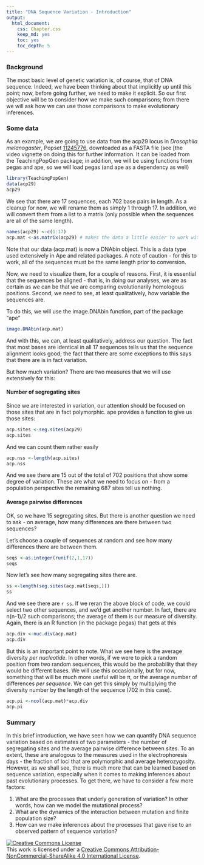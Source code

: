 ```yaml
---
title: "DNA Sequence Variation - Introduction"
output:
  html_document:
    css: Chapter.css
    keep_md: yes
    toc: yes
    toc_depth: 5
---
```



### Background

The most basic level of genetic variation is, of course, that of DNA sequence.  Indeed, we have been thinking about that implicitly up until this point; now, before going further, we need to make it explicit.  So our first objective will be to consider how we make such comparisons; from there we will ask how we can use those comparisons to make evolutionary inferences.

### Some data

As an example, we are going to use data from the acp29 locus in *Drosophila melanogaster*,  Popset [11245776](http://www.ncbi.nlm.nih.gov/popset/11245776), downloaded as a FASTA file (see [the video vignette on doing this for further information.  It can be loaded from the TeachingPopGen package; in addition, we will be using functions from pegas and ape, so we will load pegas (and ape as a dependency as well)

```r
library(TeachingPopGen)
data(acp29)
acp29
```


We see that there are 17 sequences, each 702 base pairs in length.  As a cleanup for now, we will rename them as simply 1 through 17.  In addition, we will convert them from a list to a matrix (only possible when the sequences are all of the same length).
```r
names(acp29) <-c(1:17)
acp.mat <-as.matrix(acp29) # makes the data a little easier to work with
```
Note that our data (acp.mat) is now a DNAbin object.  This is a data type used extensively in Ape and related packages.  A note of caution - for this to work, all of the sequences must be the same length prior to conversion.

Now, we need to visualize them, for a couple of reasons.  First, it is essential that the sequences be aligned - that is, in doing our analyses, we are as certain as we can be that we are comparing evolutionarily homologous positions.  Second, we need to see, at least qualitatively, how variable the sequences are.  

To do this, we will use the image.DNAbin function, part of the package "ape"
```r
image.DNAbin(acp.mat)
```
And with this, we can, at least qualitatively, address our question.  The fact that most bases are identical in all 17 sequences tells us that the sequence alignment looks good; the fact that there are some exceptions to this says that there are is in fact variation.

But how much variation?  There are two measures that we will use extensively for this:

#### Number of segregating sites

Since we are interested in variation, our attention should be focused on those sites that are in fact polymorphic.  ape provides a function to give us those sites:
```r
acp.sites <-seg.sites(acp29)
acp.sites
```
And we can count them rather easily
```r
acp.nss <-length(acp.sites)
acp.nss
```
And we see there are 15 out of the total of 702 positions that show some degree of variation.  These are what we need to focus on - from a population perspective the remaining 687 sites tell us nothing.

#### Average pairwise differences

OK, so we have 15 segregating sites.  But there is another question we need to ask - on average, how many differences are there between two sequences?

Let's choose a couple of sequences at random and see how many differences there are between them.

```r

seqs <-as.integer(runif(2,1,17))
seqs
```
Now let's see how many segregating sites there are.
```r
ss <-length(seg.sites(acp.mat[seqs,]))
ss
```
And we see there are `r ss`.  If we reran the above block of code, we could select two other sequences, and we'd get another number.  In fact, there are n(n-1)/2 such comparisons; the average of them is our measure of diversity.  Again, there is an R function (in the package pegas) that gets at this

```r
acp.div <-nuc.div(acp.mat)
acp.div
```
But this is an important point to note.  What we see here is the average diversity *per nucleotide*.  In other words, if we were to pick a random position from two random sequences, this would be the probability that they would be different bases.  We will use this occasionally, but for now, something that will be much more useful will be π, or the average number of differences *per sequence*.  We can get this simply by multiplying the diversity number by the length of the sequence (702 in this case).

```r
acp.pi <-ncol(acp.mat)*acp.div
acp.pi
```


### Summary

In this brief introduction, we have seen how we can quantify DNA sequence variation based on estimates of two parameters - the number of segregating sites and the average pairwise difference between sites.  To an extent, these are analogous to the measures used in the electrophoresis days - the fraction of loci that are polymorphic and average heterozygosity.  However, as we shall see, there is much more that can be learned based on sequence variation, especially when it comes to making inferences about past evolutionary processes.  To get there, we have to consider a few more factors:

1.  What are the processes that underly generation of variation?  In other words, how can we model the mutational process?
2.  What are the dynamics of the interaction between mutation and finite population size?
3.  How can we make inferences about the processes that gave rise to an observed pattern of sequence variation?


<a rel="license" href="http://creativecommons.org/licenses/by-nc-sa/4.0/deed.en_US"><img alt="Creative Commons License" style="border-width:0" src="http://i.creativecommons.org/l/by-nc-sa/4.0/88x31.png" /></a><br />This work is licensed under a <a rel="license" href="http://creativecommons.org/licenses/by-nc-sa/4.0/deed.en_US">Creative Commons Attribution-NonCommercial-ShareAlike 4.0 International License</a>.